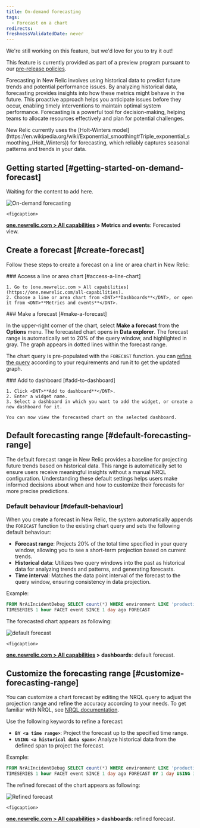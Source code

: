 ```yaml
---
title: On-demand forecasting
tags:
  - Forecast on a chart
redirects:
freshnessValidatedDate: never
---
```

<Callout title="preview">
  We're still working on this feature, but we'd love for you to try it out!

  This feature is currently provided as part of a preview program pursuant to our [pre-release policies](/docs/licenses/license-information/referenced-policies/new-relic-pre-release-policy).
</Callout>



Forecasting in New Relic involves using historical data to predict future trends and potential performance issues. 
By analyzing historical data, forecasting provides insights into how these metrics might behave in the future. 
This proactive approach helps you anticipate issues before they occur, enabling timely interventions to maintain optimal system performance. 
Forecasting is a powerful tool for decision-making, helping teams to allocate resources effectively and plan for potential challenges.

<Callout variant="tip">
  New Relic currently uses the [Holt-Winters model](https://en.wikipedia.org/wiki/Exponential_smoothing#Triple_exponential_smoothing_(Holt_Winters)) for forecasting, which reliably captures seasonal patterns and trends in your data.
</Callout>

## Getting started [#getting-started-on-demand-forecast]
Waiting for the content to add here.

   <img
     title="On-demand forecasting"
     alt="On-demand forecasting"
     src="/images/on-demand-forecast.webp"
   />

    <figcaption>
  <DNT>**[one.newrelic.com > All capabilities](https://one.newrelic.com/all-capabilities) > Metrics and events**</DNT>: Forecasted view.
</figcaption>

## Create a forecast [#create-forecast]
Follow these steps to create a forecast on a line or area chart in New Relic:

<Steps>

  <Step>
    ### Access a line or area chart [#access-a-line-chart]

    1. Go to [one.newrelic.com > All capabilities](https://one.newrelic.com/all-capabilities).
    2. Choose a line or area chart from <DNT>**Dashboards**</DNT>, or open it from <DNT>**Metrics and events**</DNT>.
  </Step>

  <Step>
    ### Make a forecast [#make-a-forecast]

  In the upper-right corner of the chart, select <DNT>**Make a forecast**</DNT> from the <DNT>**Options**</DNT> menu. 
  The forecasted chart opens in <DNT>**Data explorer**</DNT>. 
  The forecast range is automatically set to 20% of the query window, and highlighted in gray. The graph appears in dotted lines within the forecast range. 

  The chart query is pre-populated with the `FORECAST` function. you can [refine the query](/docs/nrql/nrql-syntax-clauses-functions/#sel-forecast) according to your requirements and run it to get the updated graph.

  </Step>

  <Step>
    ### Add to dashboard [#add-to-dashboard]

    1. Click <DNT>**Add to dashboard**</DNT>.
    2. Enter a widget name.
    3. Select a dashboard in which you want to add the widget, or create a new dashboard for it.

    You can now view the forecasted chart on the selected dashboard.

  </Step>
  
</Steps>

## Default forecasting range [#default-forecasting-range]
The default forecast range in New Relic provides a baseline for projecting future trends based on historical data. 
This range is automatically set to ensure users receive meaningful insights without a manual NRQL configuration. 
Understanding these default settings helps users make informed decisions about when and how to customize their forecasts for more precise predictions.

### Default behaviour [#default-behaviour]
When you create a forecast in New Relic, the system automatically appends the `FORECAST` function to the existing chart query and sets the following default behaviour:
* **Forecast range**: Projects 20% of the total time specified in your query window, allowing you to see a short-term projection based on current trends.
* **Historical data**: Utilizes two query windows into the past as historical data for analyzing trends and patterns, and generating forecasts.
* **Time interval**: Matches the data point interval of the forecast to the query window, ensuring consistency in data projection.

Example:

```sql
FROM NrAiIncidentDebug SELECT count(*) WHERE environment LIKE 'production'
TIMESERIES 1 hour FACET event SINCE 1 day ago FORECAST
```
The forecasted chart appears as following:

   <img
     title="default forecast"
     alt="default forecast"
     src="/images/on-demand-forecast-default.webp"
   />

    <figcaption>
  <DNT>**[one.newrelic.com > All capabilities](https://one.newrelic.com/all-capabilities) > dashboards**</DNT>: default forecast.

</figcaption>

## Customize the forecasting range [#customize-forecasting-range]
You can customize a chart forecast by editing the NRQL query to adjust the projection range and refine the accuracy according to your needs. 
To get familiar with NRQL, see [NRQL documentation](/docs/nrql/get-started/introduction-nrql-new-relics-query-language). 

Use the following keywords to refine a forecast:
* **`BY <a time range>`**: Project the forecast up to the specified time range.
* **`USING <a historical data span>`**: Analyze historical data from the defined span to project the forecast.

Example:

```sql
FROM NrAiIncidentDebug SELECT count(*) WHERE environment LIKE 'production'
TIMESERIES 1 hour FACET event SINCE 1 day ago FORECAST BY 1 day USING 30 days
```

The refined forecast of the chart appears as following:

   <img
     title="Refined forecast"
     alt="Refined forecast"
     src="/images/on-demand-forecast-refined.webp"
   />

    <figcaption>
  <DNT>**[one.newrelic.com > All capabilities](https://one.newrelic.com/all-capabilities) > dashboards**</DNT>: refined forecast.

</figcaption>
